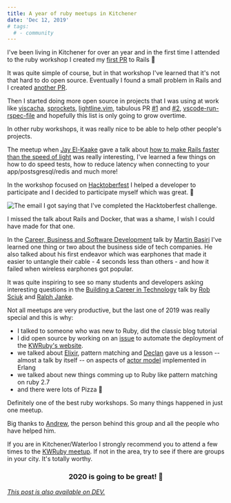 ```yaml
---
title: A year of ruby meetups in Kitchener
date: 'Dec 12, 2019'
# tags:
  # - community
---
```


I've been living in Kitchener for over an year and in the first time I attended to the ruby workshop I created my [first PR](https://github.com/rails/rails/pull/34233) to Rails 🎉

It was quite simple of course, but in that workshop I've learned that it's not that hard to do open source. Eventually I found a small problem in Rails and I created [another PR](https://github.com/rails/rails/pull/36470).

Then I started doing more open source in projects that I was using at work like [viscacha](https://github.com/mezis/viscacha/pull/3), [sprockets](https://github.com/rails/sprockets/pull/599), [lightline.vim](https://github.com/itchyny/lightline.vim/pull/398), tabulous PR [#1](https://github.com/webdevel/tabulous/pull/2) and [#2](https://github.com/webdevel/tabulous/pull/3), [vscode-run-rspec-file](https://github.com/thadeu/vscode-run-rspec-file/pull/8) and hopefully this list is only going to grow overtime.

In other ruby workshops, it was really nice to be able to help other people's projects.

The meetup when [Jay El-Kaake](https://github.com/jayelkaake) gave a talk about [how to make Rails faster than the speed of light](https://www.meetup.com/kw-ruby-on-rails/events/260999605/) was really interesting, I've learned a few things on how to do speed tests, how to reduce latency when connecting to your app/postsgresql/redis and much more!

In the workshop focused on [Hacktoberfest](https://www.meetup.com/kw-ruby-on-rails/events/265685895/) I helped a developer to participate and I decided to participate myself which was great. 🌟

<img src="/posts/hacktoberfest-email.png" alt="The email I got saying that I've completed the Hacktoberfest challenge." />

I missed the talk about Rails and Docker, that was a shame, I wish I could have made for that one.

In the [Career, Business and Software Development](https://www.meetup.com/kw-ruby-on-rails/events/259429067/) talk by [Martin Basiri](https://twitter.com/martinbasiri) I've learned one thing or two about the business side of tech companies. He also talked about his first endeavor which was earphones that made it easier to untangle their cable - 4 seconds less than others - and how it failed when wireless earphones got popular.

It was quite inspiring to see so many students and developers asking interesting questions in the [Building a Career in Technology](https://www.meetup.com/kw-ruby-on-rails/events/266616653/) talk by [Rob Sciuk](https://www.linkedin.com/in/robsciuk/) and [Ralph Janke](https://www.linkedin.com/in/ralphjanke/).

Not all meetups are very productive, but the last one of 2019 was really special and this is why:
- I talked to someone who was new to Ruby, did the classic blog tutorial
- I did open source by working on an [issue](https://github.com/kwruby/kwruby.ca/issues/35) to automate the deployment of the [KWRuby's website](http://kwruby.ca/).
- we talked about [Elixir](https://elixir-lang.org/), pattern matching and [Declan](https://twitter.com/dwhelan/) gave us a lesson -- almost a talk by itself -- on aspects of [actor model](https://en.wikipedia.org/wiki/Actor_model) implemented in Erlang
- we talked about new things comming up to Ruby like pattern matching on ruby 2.7
- and there were lots of Pizza 🍕

Definitely one of the best ruby workshops. So many things happened in just one meetup.

Big thanks to [Andrew](https://github.com/acant), the person behind this group and all the people who have helped him.

If you are in Kitchener/Waterloo I strongly recommend you to attend a few times to the [KWRuby meetup](http://kwruby.ca/). If not in the area, try to see if there are groups in your city. It's totally worthy.

<center>
<h3>2020 is going to be great! 💎</h3>
</center>

*[This post is also available on DEV.](https://dev.to/lucasprag/a-year-of-ruby-meetups-in-kitchener-5g72)*
